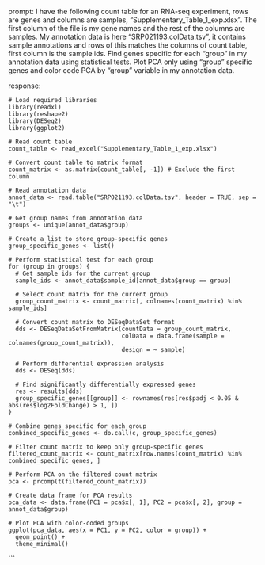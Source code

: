 prompt:
I have the following count table for an RNA-seq experiment, rows are genes and columns are samples, "Supplementary_Table_1_exp.xlsx". The first column of the file is my gene names and the rest of the columns are samples. My annotation data is here  "SRP021193.colData.tsv", it contains sample annotations and rows of this matches the columns of count table, first column is the sample ids. Find genes specific for each "group" in my annotation data  using statistical tests. Plot PCA only using "group" specific genes and color code PCA by "group" variable in my annotation data.

response:
```
# Load required libraries
library(readxl)
library(reshape2)
library(DESeq2)
library(ggplot2)

# Read count table
count_table <- read_excel("Supplementary_Table_1_exp.xlsx")

# Convert count table to matrix format
count_matrix <- as.matrix(count_table[, -1]) # Exclude the first column

# Read annotation data
annot_data <- read.table("SRP021193.colData.tsv", header = TRUE, sep = "\t")

# Get group names from annotation data
groups <- unique(annot_data$group)

# Create a list to store group-specific genes
group_specific_genes <- list()

# Perform statistical test for each group
for (group in groups) {
  # Get sample ids for the current group
  sample_ids <- annot_data$sample_id[annot_data$group == group]
  
  # Select count matrix for the current group
  group_count_matrix <- count_matrix[, colnames(count_matrix) %in% sample_ids]
  
  # Convert count matrix to DESeqDataSet format
  dds <- DESeqDataSetFromMatrix(countData = group_count_matrix,
                                colData = data.frame(sample = colnames(group_count_matrix)),
                                design = ~ sample)
  
  # Perform differential expression analysis
  dds <- DESeq(dds)
  
  # Find significantly differentially expressed genes
  res <- results(dds)
  group_specific_genes[[group]] <- rownames(res[res$padj < 0.05 & abs(res$log2FoldChange) > 1, ])
}

# Combine genes specific for each group
combined_specific_genes <- do.call(c, group_specific_genes)

# Filter count matrix to keep only group-specific genes
filtered_count_matrix <- count_matrix[row.names(count_matrix) %in% combined_specific_genes, ]

# Perform PCA on the filtered count matrix
pca <- prcomp(t(filtered_count_matrix))

# Create data frame for PCA results
pca_data <- data.frame(PC1 = pca$x[, 1], PC2 = pca$x[, 2], group = annot_data$group)

# Plot PCA with color-coded groups
ggplot(pca_data, aes(x = PC1, y = PC2, color = group)) +
  geom_point() +
  theme_minimal()
```
```

